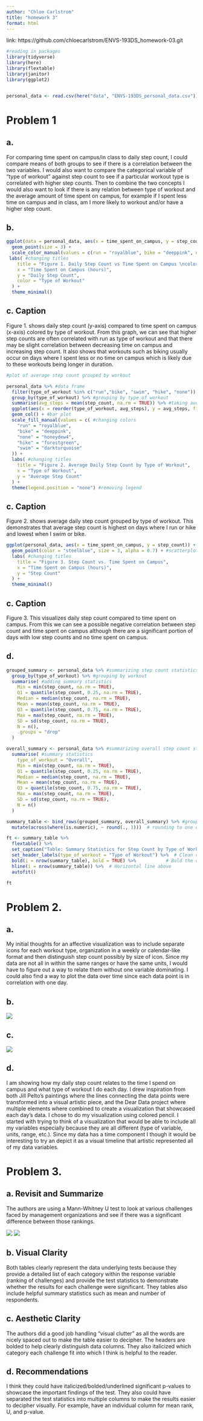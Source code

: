 ```yaml
---
author: "Chloe Carlstrom"
title: "homework 3"
format: html
---
```


link: https://github.com/chloecarlstrom/ENVS-193DS_homework-03.git

```r
#reading in packages
library(tidyverse)
library(here)
library(flextable)
library(janitor)
library(ggplot2)


personal_data <- read.csv(here("data", "ENVS-193DS_personal_data.csv")) #reading in file and saving as object


```

# Problem 1

## a. 
For comparing time spent on campus/in class to daily step count, I could compare means of both groups to see if there is a correlation between the two variables. I would also want to compare the categorical variable of "type of workout" against step count to see if a particular workout type is correlated with higher step counts. Then to combine the two concepts I would also want to look if there is any relation between type of workout and the average amount of time spent on campus, for example if I spent less time on campus and in class, am I more likely to workout and/or have a higher step count. 

## b. 

```r
ggplot(data = personal_data, aes(x = time_spent_on_campus, y = step_count, color = type_of_workout)) + #plot of time spent on campus and step count, including type of workout
  geom_point(size = 3) +
  scale_color_manual(values = c(run = "royalblue", bike = "deeppink", none = "honeydew4", swim = "darkturquoise", yoga = "magenta3",kayak = "orange3", hike = "forestgreen" )) + #coloring by type of workout
 labs( #changing titles
    title = "Figure 1. Daily Step Count vs Time Spent on Campus \ncolored by Type of Workout",
    x = "Time Spent on Campus (hours)",
    y = "Daily Step Count",
    color = "Type of Workout"
  ) +
  theme_minimal()

```

## c. Caption
Figure 1. shows daily step count (y-axis) compared to time spent on campus (x-axis) colored by type of workout. From this graph, we can see that higher step counts are often correlated with run as type of workout and that there may be slight correlation between decreasing time on campus and increasing step count. It also shows that workouts such as biking usually occur on days where I spent less or no time on campus which is likely due to these workouts being longer in duration.




```r

#plot of average step count grouped by workout

personal_data %>% #data frame
  filter(type_of_workout %in% c("run","bike", "swim", "hike", "none")) %>% #filtering workouts
  group_by(type_of_workout) %>% #grouping by type of workout
  summarise(avg_steps = mean(step_count, na.rm = TRUE)) %>% #taking average of step count
  ggplot(aes(x = reorder(type_of_workout, avg_steps), y = avg_steps, fill = type_of_workout)) + #creating axes and fill
  geom_col() + #bar plot
  scale_fill_manual(values = c( #changing colors
    "run" = "royalblue",
    "bike" = "deeppink",
    "none" = "honeydew4",
    "hike" = "forestgreen",
    "swim" = "darkturquoise"
  )) +
  labs( #changing titles
    title = "Figure 2. Average Daily Step Count by Type of Workout",
    x = "Type of Workout",
    y = "Average Step Count"
  ) +
  theme(legend.position = "none") #removing legend


```

## c. Caption
Figure 2. shows average daily step count grouped by type of workout. This demonstrates that average step count is highest on days where I run or hike and lowest when I swim or bike. 


```r

ggplot(personal_data, aes(x = time_spent_on_campus, y = step_count)) + #plot of time spent on campus and step count
  geom_point(color = "steelblue", size = 3, alpha = 0.7) + #scatterplot
  labs( #changing titles
    title = "Figure 3. Step Count vs. Time Spent on Campus",
    x = "Time Spent on Campus (hours)",
    y = "Step Count"
  ) +
  theme_minimal()
```

## c. Caption
Figure 3. This visualizes daily step count compared to time spent on campus. From this we can see a possible negative correlation between step count and time spent on campus although there are a significant portion of days with low step counts and no time spent on campus. 


## d. 
```r
grouped_summary <- personal_data %>% #summarizing step count statistics by type of workout
  group_by(type_of_workout) %>% #grouping by workout
  summarise( #adding summary statistics
    Min = min(step_count, na.rm = TRUE),
    Q1 = quantile(step_count, 0.25, na.rm = TRUE),
    Median = median(step_count, na.rm = TRUE),
    Mean = mean(step_count, na.rm = TRUE),
    Q3 = quantile(step_count, 0.75, na.rm = TRUE),
    Max = max(step_count, na.rm = TRUE),
    SD = sd(step_count, na.rm = TRUE),
    N = n(),
    .groups = "drop"
  )

```

```r

overall_summary <- personal_data %>% #summarizing overall step count statistics
  summarise( #summary statistics
    type_of_workout = "Overall",
    Min = min(step_count, na.rm = TRUE),
    Q1 = quantile(step_count, 0.25, na.rm = TRUE),
    Median = median(step_count, na.rm = TRUE),
    Mean = mean(step_count, na.rm = TRUE),
    Q3 = quantile(step_count, 0.75, na.rm = TRUE),
    Max = max(step_count, na.rm = TRUE),
    SD = sd(step_count, na.rm = TRUE),
    N = n()
  )

```

```r
summary_table <- bind_rows(grouped_summary, overall_summary) %>% #grouping summaries together
  mutate(across(where(is.numeric), ~ round(., 1)))  # rounding to one decimal
```


```r
ft <- summary_table %>%
  flextable() %>%
  set_caption("Table: Summary Statistics for Step Count by Type of Workout") %>%
  set_header_labels(type_of_workout = "Type of Workout") %>%  # Clean column name
  bold(i = nrow(summary_table), bold = TRUE) %>%           # Bold the overall row
  hline(i = nrow(summary_table)) %>%  # Horizontal line above
  autofit()

ft
```

# Problem 2.

## a.
My initial thoughts for an affective visualization was to include separate icons for each workout type, organization in a weekly or calendar-like format and then distinguish step count possibly by size of icon. Since my data are not all in within the same ranges or have the same units, I would have to figure out a way to relate them without one variable dominating. I could also find a way to plot the data over time since each data point is in correlation with one day. 

## b.
![](../sketch.png)

## c.

![](../visualization.png)

## d. 
I am showing how my daily step count relates to the time I spend on campus and what type of workout I do each day. I drew inspiration from both Jill Pelto's paintings where the lines connecting the data points were transformed into a visual artistic piece, and the Dear Data project where multiple elements where combined to create a visualization that showcased each day's data. I chose to do my visualization using colored pencil. I started with trying to think of a visualization that would be able to include all my variables especially because they are all different (type of variable, units, range, etc.). Since my data has a time component I though it would be interesting to try an depict it as a visual timeline that artistic represented all of my data variables. 


# Problem 3.

## a. Revisit and Summarize

The authors are using a Mann-Whitney U test to look at various challenges faced by management organizations and see if there was a significant difference between those rankings.

![](../table3.png)
![](../table4.png)

## b. Visual Clarity

Both tables clearly represent the data underlying tests because they provide a detailed list of each category within the response variable (ranking of challenges) and provide the test statistics to demonstrate whether the results for each challenge were significant. They tables also include helpful summary statistics such as mean and number of respondents. 

## c. Aesthetic Clarity

The authors did a good job handling "visual clutter" as all the words are nicely spaced out to make the table easier to decipher. The headers are bolded to help clearly distinguish data columns. They also italicized which category each challenge fit into which I think is helpful to the reader. 

## d. Recommendations
I think they could have italicized/bolded/underlined significant p-values to showcase the important findings of the test. They also could have separated the test statistics into multiple columns to make the results easier to decipher visually. For example, have an individual column for mean rank, U, and p-value. 


 

